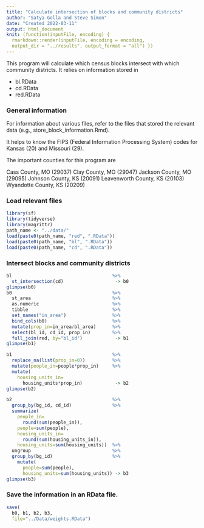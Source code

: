 ```yaml
---
title: "Calculate intersection of blocks and community districts"
author: "Satya Golla and Steve Simon"
date: "Created 2022-03-11"
output: html_document
knit: (function(inputFile, encoding) {
  rmarkdown::render(inputFile, encoding = encoding,
  output_dir = "../results", output_format = "all") })
---
```


This program will calculate which census blocks intersect with which community districts. It relies on information stored in

+ bl.RData
+ cd.RData
+ red.RData

### General information

For information about various files, refer to the files that stored the relevant data (e.g., store_block_information.Rmd).

It helps to know the FIPS (Federal Information Processing System) codes for Kansas (20) and Missouri (29).

The important counties for this program are

Cass County, MO (29037)
Clay County, MO (29047)
Jackson County, MO (29095)
Johnson County, KS (20091)
Leavenworth County, KS (20103)
Wyandotte County, KS (20209)

### Load relevant files

```r
library(sf)
library(tidyverse)
library(magrittr)
path_name <- "../data/"
load(paste0(path_name, "red", ".RData"))
load(paste0(path_name, "bl", ".RData"))
load(paste0(path_name, "cd", ".RData"))
```

### Intersect blocks and community districts


```r
bl                                     %>%
  st_intersection(cd)                   -> b0
glimpse(b0)
b0                                     %>%
  st_area                              %>%
  as.numeric                           %>%
  tibble                               %>%
  set_names("in_area")                 %>%
  bind_cols(b0)                        %>%
  mutate(prop_in=in_area/bl_area)      %>%
  select(bl_id, cd_id, prop_in)        %>%
  full_join(red, by="bl_id")            -> b1
glimpse(b1)
```

```r
b1                                     %>%
  replace_na(list(prop_in=0))          %>%
  mutate(people_in=people*prop_in)     %>%
  mutate(
    housing_units_in=
      housing_units*prop_in)            -> b2
glimpse(b2)

b2                                     %>%
  group_by(bg_id, cd_id)               %>%
  summarize(
    people_in=
      round(sum(people_in)),
    people=sum(people),
    housing_units_in=
      round(sum(housing_units_in)),
    housing_units=sum(housing_units))  %>%
  ungroup                              %>%
  group_by(bg_id)                      %>%
    mutate(
      people=sum(people),
      housing_units=sum(housing_units)) -> b3
glimpse(b3)
```

### Save the information in an RData file.

```r
save(
  b0, b1, b2, b3, 
  file="../Data/weights.RData")
```